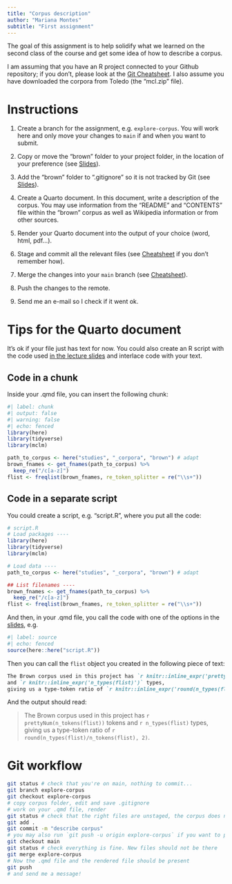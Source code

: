 ```yaml
---
title: "Corpus description"
author: "Mariana Montes"
subtitle: "First assignment"
---
```


The goal of this assignment is to help solidify what we learned on the second class of the course and get some idea of how to describe a corpus.

I am assuming that you have an R project connected to your Github repository; if you don't, please look at the [Git Cheatsheet](cheatsheet.qmd). I also assume you have downloaded the corpora from Toledo (the "mcl.zip" file).

# Instructions

1. Create a branch for the assignment, e.g. `explore-corpus`. You will work here and only move your changes to `main` if and when you want to submit.

2. Copy or move the "brown" folder to your project folder, in the location of your preference (see [Slides](../slides/init.qmd#add-a-folder-with-a-corpus)).

3. Add the "brown" folder to ".gitignore" so it is not tracked by Git (see [Slides](../slides/init.qmd#gitignore)).

4. Create a Quarto document. In this document, write a description of the corpus. You may use information from the "README" and "CONTENTS" file within the "brown" corpus as well as Wikipedia information or from other sources.

5. Render your Quarto document into the output of your choice (word, html, pdf...).

6. Stage and commit all the relevant files (see [Cheatsheet](cheatsheet.qmd#daily-workflow) if you don't remember how).

7. Merge the changes into your `main` branch (see [Cheatsheet](cheatsheet.qmd#work-with-branches)).

8. Push the changes to the remote.

9. Send me an e-mail so I check if it went ok.

# Tips for the Quarto document

It's ok if your file just has text for now. You could also create an R script with the code used [in the lecture slides](../slides/init.qmd) and interlace code with your text.

::: {.panel-tabset}
  
## Code in a chunk

Inside your .qmd file, you can insert the following chunk:

```r
#| label: chunk
#| output: false
#| warning: false
#| echo: fenced
library(here)
library(tidyverse)
library(mclm)

path_to_corpus <- here("studies", "_corpora", "brown") # adapt
brown_fnames <- get_fnames(path_to_corpus) %>% 
  keep_re("/c[a-z]")
flist <- freqlist(brown_fnames, re_token_splitter = re("\\s+"))
```

## Code in a separate script

You could create a script, e.g. "script.R", where you put all the code:

```r
# script.R
# Load packages ----
library(here)
library(tidyverse)
library(mclm)

# Load data ----
path_to_corpus <- here("studies", "_corpora", "brown") # adapt

## List filenames ----
brown_fnames <- get_fnames(path_to_corpus) %>% 
  keep_re("/c[a-z]")
flist <- freqlist(brown_fnames, re_token_splitter = re("\\s+"))
```

And then, in your .qmd file, you call the code with one of the options in the [slides](../slides/init.qmd#import-code), e.g.

```r
#| label: source
#| echo: fenced
source(here::here("script.R"))
```

:::

Then you can call the `flist` object you created in the following piece of text:

```markdown
The Brown corpus used in this project has `r knitr::inline_expr('prettyNum(n_tokens(flist))')` tokens
and `r knitr::inline_expr('n_types(flist)')` types,
giving us a type-token ratio of `r knitr::inline_expr('round(n_types(flist)/n_tokens(flist), 2)')`.
```

And the output should read:

> The Brown corpus used in this project has `r prettyNum(n_tokens(flist))` tokens
and `r n_types(flist)` types,
giving us a type-token ratio of `r round(n_types(flist)/n_tokens(flist), 2)`.


# Git workflow

```bash
git status # check that you're on main, nothing to commit...
git branch explore-corpus
git checkout explore-corpus
# copy corpus folder, edit and save .gitignore
# work on your .qmd file, render
git status # check that the right files are unstaged, the corpus does not show up
git add .
git commit -m "describe corpus"
# you may also run `git push -u origin explore-corpus` if you want to push to your own branch
git checkout main
git status # check everything is fine. New files should not be there
git merge explore-corpus
# Now the .qmd file and the rendered file should be present
git push
# and send me a message!
```
